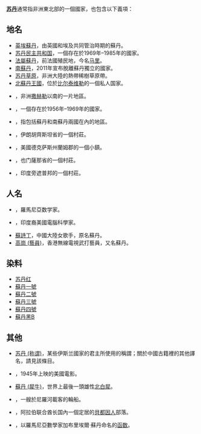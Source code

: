 {{NoteTA
|G1=TO
|1=zh-cn:得克萨斯州; zh-tw:德克薩斯州; zh-hk:德薩斯州
}}

'''[[苏丹|苏丹]]'''通常指非洲東北部的一個國家，也包含以下義項：
{{TOC right}}

==地名==
*[[英埃蘇丹|英埃蘇丹]]，由英國和埃及共同管治時期的蘇丹。
*[[苏丹民主共和国|苏丹民主共和国]]，一個存在於1969年–1985年的國家。
*[[法屬蘇丹|法屬蘇丹]]，前法國殖民地，今名[[马里|马里]]。
*[[南蘇丹|南蘇丹]]，2011年宣布脫離蘇丹獨立的國家。
*[[苏丹草原|苏丹草原]]，非洲大陸的熱帶稀樹草原帶。
*[[北蘇丹王國|北蘇丹王國]]，位於[[比尔泰维勒|比尔泰维勒]]的一個私人国家。
*{{le|蘇丹 (地區)|Sudan (region)}}，非洲[[撒赫勒|撒赫勒]]以南的一片地區。
*{{le|蘇丹共和國 (1956–1969)|Republic of the Sudan (1956–1969)}}，一個存在於1956年–1969年的國家。
*{{le|兩蘇丹|The Sudans}}，指包括蘇丹和南蘇丹兩國在內的地區。
*{{le|蘇丹 (伊朗)|Sudan, Iran}}，伊朗胡齊斯坦省的一個村莊。
*{{le|蘇丹 (德克薩斯州)|Sudan, Texas}}，美國德克萨斯州蘭姆郡的一個小鎮。
*{{le|蘇丹 (葉門)|Sudan, Yemen}}，也门薩那省的一個村莊。
*{{le|蘇丹 (齊拉)|Sudan, Zira}}，印度旁遮普邦的一個村莊。

==人名==
*{{le|加布里埃爾·蘇丹|Gabriel Sudan}}，羅馬尼亞数学家。
*{{le|邁度·蘇丹|Madhu Sudan}}，印度裔美國電腦科學家。
* [[蘇詩丁|蘇詩丁]]，中國大陸女歌手，原名蘇丹。
* [[高崗_(藝員)|高崗 (藝員)]]，香港無線電視武打藝員，又名蘇丹。

==染料==
*[[苏丹红|苏丹红]]
*[[苏丹红一号|蘇丹一號]]
*[[蘇丹二號|蘇丹二號]]
*[[蘇丹三號|蘇丹三號]]
*[[蘇丹四號|蘇丹四號]]
*[[蘇丹黑B|蘇丹黑B]]

==其他==
*[[苏丹_(称谓)|苏丹 (称谓)]]，某些伊斯兰國家的君主所使用的稱謂；關於中國古籍裡的其他譯名，請見該條目。
*{{le|蘇丹 (電影)|Sudan (film)}}，1945年上映的美國電影。
*[[蘇丹_(犀牛)|蘇丹 (犀牛)]]，世界上最後一頭雄性[[北白犀|北白犀]]。
*{{le|蘇丹 (船舶)|PS Sudan}}，一艘於尼羅河載客的輪船。
*{{le|蘇丹 (部落)|Sudan (tribe)}}，阿拉伯联合酋长国內一個定居的[[貝都因人|貝都因人]]部落。
*{{le|蘇丹函數|Sudan function}}，以羅馬尼亞數學家加布里埃爾·蘇丹命名的[[函数|函数]]。

{{disambig|CAT=二字消歧義}}